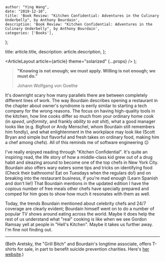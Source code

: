 
    author: "Ying Wang",
    date: "2019-12-10",
    title: 'Book Review: "Kitchen Confidential: Adventures in the Culinary Underbelly", by Anthony Bourdain',
    description: 'Book Review: "Kitchen Confidential: Adventures in the Culinary Underbelly", by Anthony Bourdain',
    categories: ['Books'],
};

  title: article.title,
  description: article.description,
};

  <ArticleLayout article={article} theme="solarized" {...props} />
);

> **"Knowing is not enough; we must apply. Willing is not enough; we must do."**
>
> Johann Wolfgang von Goethe

It's downright scary how many parallels there are between completely different
lines of work. The way Bourdain describes opening a restaurant in the chapter
about owner's syndrome is eerily similar to starting a tech company for the
wrong reasons. The focus on having high-quality tools in the kitchen, how line
cooks differ so much from your ordinary home cook (in _speed_, _uniformity_, and
frankly _ability to eat shit_), what a good manager looks like (e.g. Bigfoot or
Andy Menschel, whom Bourdain still remembers him fondly), and what enlightenment
in the workplace may look like (Scott Bryan and simple but flavorful and fresh
takes on ordinary food, making him a chef among chefs). All of this reminds me
of software engineering :expressionless:

I've really enjoyed reading through "Kitchen Confidential". It's quite an
inspiring read, the life story of how a middle-class kid grew out of a drug
habit and sleazing around to become one of the top chefs in New York City.
Bourdain also offers wary eaters some tips and tricks on identifying food (Check
their bathrooms! Eat on Tuesdays when the regulars do!) and on breaking into the
restaurant business, if you're mad enough (Learn Spanish and don't lie!) That
Bourdain mentions in the updated edition I have the copious number of free meals
other chefs have specially prepared and comped for him goes to show how much it
resonates with them as well.

Today, the trends Bourdain mentioned about celebrity chefs and 24/7 coverage are
clearly evident; Bourdain himself went on to do a number of popular TV shows
around eating across the world. Maybe it does help the rest of us understand
what "real" cooking is like when we see Gordon Ramsay yell at people in "Hell's
Kitchen". Maybe it takes us further away. I'm fine not finding out.

---

(Beth Aretsky, the "Grill Bitch" and Bourdain's longtime associate, offers
T-shirts for sale, in part to benefit suicide prevention charities. Here's [her
website](https://grillbitch.org/).)
